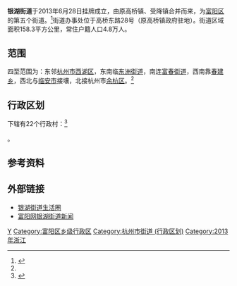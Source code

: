 {{中国乡级行政区
|景观照片文件名       = 
|景观照片描述         = 
}}
'''银湖街道'''于2013年6月28日挂牌成立，由原高桥镇、受降镇合并而来，为[[富阳区|富阳区]]的第五个街道。<ref name="成立">{{cite web |url=http://www.fynews.com.cn/html/2013/07/01/074324328.htm |language= |title=高桥受降两镇合二为一富阳银湖街道挂牌成立 |publisher=富阳新闻网 |date=2013年7月1日 |accessdate= |archive-date=2015年9月24日 |archive-url=https://web.archive.org/web/20150924020310/http://www.fynews.com.cn/html/2013/07/01/074324328.htm |dead-url=yes }}</ref>街道办事处位于高桥东路28号（原高桥镇政府驻地）。街道区域面积158.3平方公里，常住户籍人口4.8万人。

== 范围 ==
四至范围为：东邻[[杭州市西湖区|杭州市西湖区]]，东南临[[东洲街道_(杭州市)|东洲街道]]，南连[[富春街道|富春街道]]，西南靠[[春建乡|春建乡]]，西北与[[临安市|临安市]]接壤，北接杭州市[[余杭区|余杭区]]。<ref name="成立"/>

==行政区划==
下辖有22个行政村：<ref>{{PRC admin/ref sgc|33/01/11/006/000}}</ref>

{{PRC admin/children|33/01/11/006/000}}。

== 参考资料 ==
{{reflist}}

== 外部链接 ==
*[http://yinhujiedao.dqccc.com/ 银湖街道生活圈] {{Wayback|url=http://yinhujiedao.dqccc.com/ |date=20141105173627 }}
*[http://web2.fynews.com.cn/yinhujd/ 富阳网银湖街道新闻] {{Wayback|url=http://web2.fynews.com.cn/yinhujd/ |date=20141105205140 }}

{{PRC admin/navbox|33/01/11/006/000}}

[[Category:2013年中國建立|Y]]
[[Category:富阳区乡级行政区|Category:富阳区乡级行政区]]
[[Category:杭州市街道_(行政区划)|Category:杭州市街道 (行政区划)]]
[[Category:2013年浙江|Category:2013年浙江]]